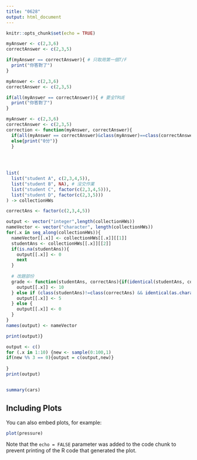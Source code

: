 ```yaml
---
title: "0628"
output: html_document
---
```


```r
knitr::opts_chunk$set(echo = TRUE)
```

```r
myAnswer <- c(2,3,6)
correctAnswer <- c(2,3,5)

if(myAnswer == correctAnswer){ # 只取用第一個T/F
  print("你答對了")
}
```
```r
myAnswer <- c(2,3,6)
correctAnswer <- c(2,3,5)

if(all(myAnswer == correctAnswer)){ # 要全TRUE
  print("你答對了")
}


```
```r
myAnswer <- c(2,3,6)
correctAnswer <- c(2,3,5)
correction <- function(myAnswer, correctAnswer){
  if(all(myAnswer == correctAnswer)&class(myAnswer)==class(correctAnswer)){print("10分")}
  else{print("0分")}
  }
  

 

```

```r
list(
  list("student A", c(2,3,4,5)),
  list("student B", NA), # 沒交作業
  list("student C", factor(c(2,3,4,5))),
  list("student D", factor(c(2,3,5)))
) -> collectionHWs

correctAns <- factor(c(2,3,4,5))

output <- vector("integer",length(collectionHWs))
nameVector <- vector("character", length(collectionHWs))
for(.x in seq_along(collectionHWs)){
  nameVector[[.x]] <- collectionHWs[[.x]][[1]]
  studentAns <- collectionHWs[[.x]][[2]] 
  if(is.na(studentAns)){
    output[[.x]] <- 0
    next
  } 
  
  # 改題部份
  grade <- function(studentAns, correctAns){if(identical(studentAns, correctAns)){
    output[[.x]] <- 10
  } else if (class(studentAns)!=class(correctAns) && identical(as.character(studentAns),as.character(correctAns))) {
    output[[.x]] <- 5
  } else {
    output[[.x]] <- 0
  }
}
names(output) <- nameVector

print(output)}
```
```r
output <- c()
for (.x in 1:10) {new <- sample(0:100,1)
if(new %% 3 == 0){output = c(output,new)}
  
}
print(output)

```
```r

```


```r
summary(cars)
```

## Including Plots

You can also embed plots, for example:

```r
plot(pressure)
```

Note that the `echo = FALSE` parameter was added to the code chunk to prevent printing of the R code that generated the plot.
